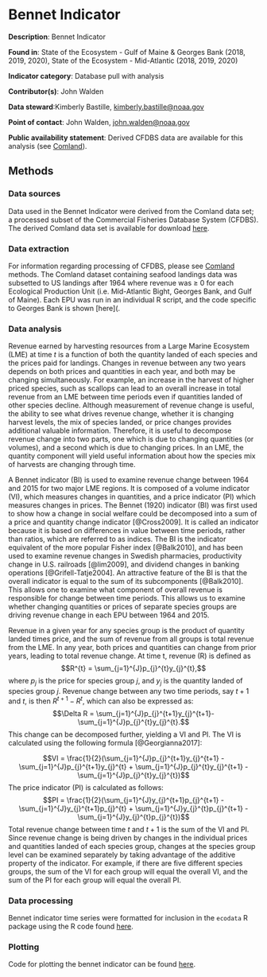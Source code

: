 # Bennet Indicator

**Description**: Bennet Indicator

**Found in**: State of the Ecosystem - Gulf of Maine & Georges Bank (2018, 2019, 2020), State of the Ecosystem - Mid-Atlantic (2018, 2019, 2020) 

**Indicator category**: Database pull with analysis

**Contributor(s)**: John Walden
  
**Data steward**:Kimberly Bastille, <kimberly.bastille@noaa.gov>
  
**Point of contact**: John Walden, <john.walden@noaa.gov>
  
**Public availability statement**: Derived CFDBS data are available for this analysis (see [Comland](#comdat)).
  
## Methods

### Data sources
Data used in the Bennet Indicator were derived from the Comland data set; a processed subset of the Commercial Fisheries Database System (CFDBS). The derived Comland data set is available for download [here](https://comet.nefsc.noaa.gov/erddap/tabledap/group_landings_soe_v1.html).

### Data extraction 
For information regarding processing of CFDBS, please see [Comland](#comdat) methods. The Comland dataset containing seafood landings data was subsetted to US landings after 1964 where revenue was $\ge$ 0 for each Ecological Production Unit (i.e. Mid-Atlantic Bight, Georges Bank, and Gulf of Maine). Each EPU was run in an individual R script, and the code specific to Georges Bank is shown [here](.

### Data analysis

Revenue earned by harvesting resources from a Large Marine Ecosystem (LME) at time *t* is a function of both the quantity landed of each species and the prices paid for landings. Changes in revenue between any two years depends on both prices and quantities in each year, and both may be changing simultaneously. For example, an increase in the harvest of higher priced species, such as scallops can lead to an overall increase in total revenue from an LME between time periods even if quantities landed of other species decline. Although measurement of revenue change is useful, the ability to see what drives revenue change, whether it is changing harvest levels, the mix of species landed, or price changes provides additional valuable information. Therefore, it is useful to decompose revenue change into two parts, one which is due to changing quantities (or volumes), and a second which is due to changing prices. In an LME, the quantity component will yield useful information about how the species mix of harvests are changing through time.

A Bennet indicator (BI) is used to examine revenue change between 1964 and 2015 for two major LME regions. It is composed of a volume indicator (VI), which measures changes in quantities, and a price indicator (PI) which measures changes in prices. The Bennet (1920) indicator (BI) was first used to show how a change in social welfare could be decomposed into a sum of a price and quantity change indicator [@Cross2009]. It is called an indicator because it is based on differences in value between time periods, rather than ratios, which are referred to as indices. The BI is the indicator equivalent of the more popular Fisher index [@Balk2010], and has been used to examine revenue changes in Swedish pharmacies, productivity change in U.S. railroads [@lim2009], and dividend changes in banking operations [@Grifell-Tatje2004].  An attractive feature of the BI is that the overall indicator is equal to the sum of its subcomponents [@Balk2010]. This allows one to examine what component of overall revenue is responsible for change between time periods. This allows us to examine whether changing quantities or prices of separate species groups are driving revenue change in each EPU between 1964 and 2015.

Revenue in a given year for any species group is the product of quantity landed times price, and the sum of revenue from all groups is total revenue from the LME. In any year, both prices and quantities can change from prior years, leading to total revenue change. At time t, revenue (R) is defined as $$R^{t} = \sum_{j=1}^{J}p_{j}^{t}y_{j}^{t},$$
where $p_{j}$ is the price for species group $j$, and $y_{j}$ is the quantity landed of species group $j$. Revenue change between any two time periods, say $t+1$ and $t$, is then $R^{t+1}-R^{t}$, which can also be expressed as:
$$\Delta R = \sum_{j=1}^{J}p_{j}^{t+1}y_{j}^{t+1}-\sum_{j=1}^{J}p_{j}^{t}y_{j}^{t}.$$
This change can be decomposed further, yielding a VI and PI. The VI is calculated using the following formula [@Georgianna2017]:

$$VI = \frac{1}{2}(\sum_{j=1}^{J}p_{j}^{t+1}y_{j}^{t+1} - \sum_{j=1}^{J}p_{j}^{t+1}y_{j}^{t} + \sum_{j=1}^{J}p_{j}^{t}y_{j}^{t+1} - \sum_{j=1}^{J}p_{j}^{t}y_{j}^{t})$$
The price indicator (PI) is calculated as follows:
$$PI = \frac{1}{2}(\sum_{j=1}^{J}y_{j}^{t+1}p_{j}^{t+1} - \sum_{j=1}^{J}y_{j}^{t+1}p_{j}^{t} + \sum_{j=1}^{J}y_{j}^{t}p_{j}^{t+1} - \sum_{j=1}^{J}y_{j}^{t}p_{j}^{t})$$
Total revenue change between time $t$ and $t+1$ is the sum of the VI and PI. Since revenue change is being driven by changes in the individual prices and quantities landed of each species group, changes at the species group level can be examined separately by taking advantage of the additive property of the indicator. For example, if there are five different species groups, the sum of the VI for each group will equal the overall VI, and the sum of the PI for each group will equal the overall PI. 



### Data processing

Bennet indicator time series were formatted for inclusion in the `ecodata` R package using the R code found [here](https://raw.githubusercontent.com/NOAA-EDAB/ecodata/master/data-raw/get_bennet.R).


### Plotting
Code for plotting the bennet indicator can be found [here](https://github.com/NOAA-EDAB/ecodata/blob/master/chunk-scripts/human_dimensions.Rmd-bennet.R). 

```r

```



